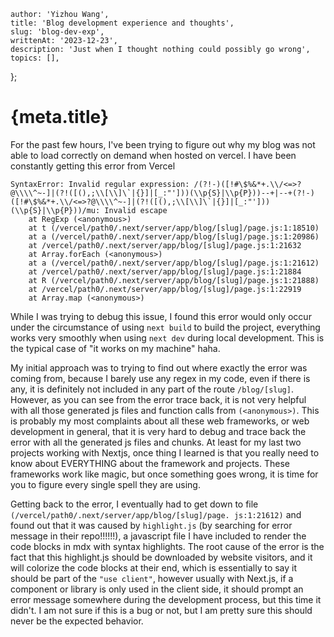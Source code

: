     author: 'Yizhou Wang',
    title: 'Blog development experience and thoughts',
    slug: 'blog-dev-exp',
    writtenAt: '2023-12-23',
    description: 'Just when I thought nothing could possibly go wrong',
    topics: [],
};

# {meta.title}

For the past few hours, I've been trying to figure out why my blog was not able to load correctly on demand when
hosted on vercel. I have been constantly getting this error from Vercel

```
SyntaxError: Invalid regular expression: /(?!-)([!#\$%&*+.\\/<=>?@\\\\^~-]|(?!([(),;\\[\\]\`|{}]|[_:"']))(\\p{S}|\\p{P}))--+|--+(?!-)([!#\$%&*+.\\/<=>?@\\\\^~-]|(?!([(),;\\[\\]\`|{}]|[_:"']))(\\p{S}|\\p{P}))/mu: Invalid escape
    at RegExp (<anonymous>)
    at t (/vercel/path0/.next/server/app/blog/[slug]/page.js:1:18510)
    at a (/vercel/path0/.next/server/app/blog/[slug]/page.js:1:20986)
    at /vercel/path0/.next/server/app/blog/[slug]/page.js:1:21632
    at Array.forEach (<anonymous>)
    at a (/vercel/path0/.next/server/app/blog/[slug]/page.js:1:21612)
    at /vercel/path0/.next/server/app/blog/[slug]/page.js:1:21884
    at R (/vercel/path0/.next/server/app/blog/[slug]/page.js:1:21888)
    at /vercel/path0/.next/server/app/blog/[slug]/page.js:1:22919
    at Array.map (<anonymous>)
```

While I was trying to debug this issue, I found this error would only occur under the circumstance of
using `next build` to build the project, everything works very smoothly when using `next dev` during local
development. This is the typical case of "it works on my machine" haha.

My initial approach was to trying to find out where exactly the error was coming from, because I barely use any
regex in my code, even if there is any, it is definitely not included in any part of the route `/blog/[slug]`.
However, as you can see from the error trace back, it is not very helpful with all those generated js files and
function calls from `(<anonymous>)`. This is probably my most complaints about all these web frameworks, or web
development in general, that it is very hard to debug and trace back the error with all the generated js files and
chunks. At least for my last two projects working with Nextjs, once thing I learned is that you really need to know
about EVERYTHING about the framework and projects. These frameworks work like magic, but once something goes wrong,
it is time for you to figure every single spell they are using.

Getting back to the error, I eventually had to get down to file `(/vercel/path0/.next/server/app/blog/[slug]/page.
js:1:21612)` and found out that it was caused by `highlight.js` (by searching for error message in their repo!!!!!!), a
javascript file I have included to render the code blocks in mdx with syntax highlights. The root cause of the error
is the fact that this highlight.js should be downloaded by website visitors, and it will colorize the code blocks at
their end, which is essentially to say it should be part of the `"use client"`, however usually with Next.js, if a
component or library is only used in the client side, it should prompt an error message somewhere during the
development process, but this time it didn't. I am not sure if this is a bug or not, but I am pretty sure this
should never be the expected behavior.